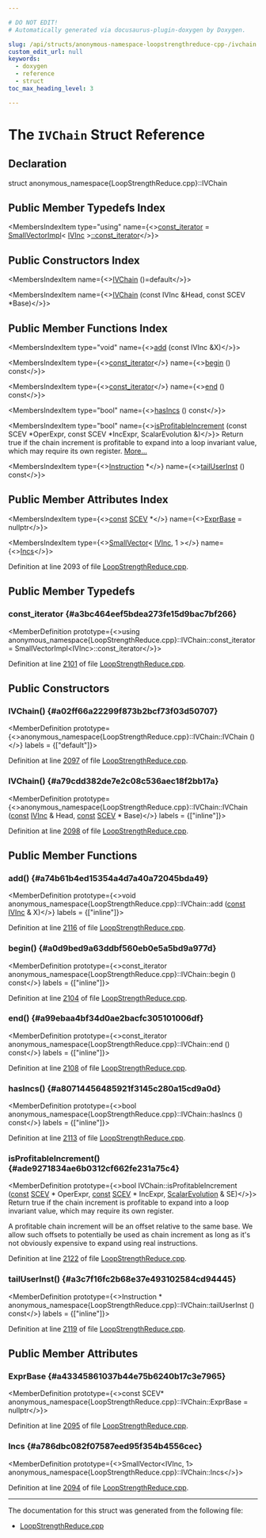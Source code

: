 ```yaml
---

# DO NOT EDIT!
# Automatically generated via docusaurus-plugin-doxygen by Doxygen.

slug: /api/structs/anonymous-namespace-loopstrengthreduce-cpp-/ivchain
custom_edit_url: null
keywords:
  - doxygen
  - reference
  - struct
toc_max_heading_level: 3

---
```





# The `IVChain` Struct Reference

<DoxygenPage pluginConfig={pluginConfig}>



## Declaration

<CodeBlock>struct anonymous_namespace{LoopStrengthReduce.cpp}::IVChain</CodeBlock>

## Public Member Typedefs Index

<MembersIndex>

<MembersIndexItem
  type="using"
  name={<><a href="#a3bc464eef5bdea273fe15d9bac7bf266">const&#95;iterator</a> = <a href="/docs/api/classes/llvm/smallvectorimpl">SmallVectorImpl</a>&lt; <a href="/docs/api/structs/anonymous-namespace-loopstrengthreduce-cpp-/ivinc">IVInc</a> &gt;<a href="/docs/api/classes/llvm/smallvectorimpl">::const&#95;iterator</a></>}>
</MembersIndexItem>

</MembersIndex>

## Public Constructors Index

<MembersIndex>

<MembersIndexItem
  name={<><a href="#a02ff66a22299f873b2bcf73f03d50707">IVChain</a> ()=default</>}>
</MembersIndexItem>

<MembersIndexItem
  name={<><a href="#a79cdd382de7e2c08c536aec18f2bb17a">IVChain</a> (const IVInc &amp;Head, const SCEV &#42;Base)</>}>
</MembersIndexItem>

</MembersIndex>

## Public Member Functions Index

<MembersIndex>

<MembersIndexItem
  type="void"
  name={<><a href="#a74b61b4ed15354a4d7a40a72045bda49">add</a> (const IVInc &amp;X)</>}>
</MembersIndexItem>

<MembersIndexItem
  type={<><a href="#a3bc464eef5bdea273fe15d9bac7bf266">const&#95;iterator</a></>}
  name={<><a href="#a0d9bed9a63ddbf560eb0e5a5bd9a977d">begin</a> () const</>}>
</MembersIndexItem>

<MembersIndexItem
  type={<><a href="#a3bc464eef5bdea273fe15d9bac7bf266">const&#95;iterator</a></>}
  name={<><a href="#a99ebaa4bf34d0ae2bacfc305101006df">end</a> () const</>}>
</MembersIndexItem>

<MembersIndexItem
  type="bool"
  name={<><a href="#a80714456485921f3145c280a15cd9a0d">hasIncs</a> () const</>}>
</MembersIndexItem>

<MembersIndexItem
  type="bool"
  name={<><a href="#ade9271834ae6b0312cf662fe231a75c4">isProfitableIncrement</a> (const SCEV &#42;OperExpr, const SCEV &#42;IncExpr, ScalarEvolution &amp;)</>}>
Return true if the chain increment is profitable to expand into a loop invariant value, which may require its own register. <a href="#ade9271834ae6b0312cf662fe231a75c4">More...</a>
</MembersIndexItem>

<MembersIndexItem
  type={<><a href="/docs/api/classes/llvm/instruction">Instruction</a> &#42;</>}
  name={<><a href="#a3c7f16fc2b68e37e493102584cd94445">tailUserInst</a> () const</>}>
</MembersIndexItem>

</MembersIndex>

## Public Member Attributes Index

<MembersIndex>

<MembersIndexItem
  type={<><a href="/docs/api/files/lib/lib/target/lib/target/aarch64/aarch64promoteconstant-cpp/#a90f8350fecae261c25be85d38b451bff">const</a> <a href="/docs/api/classes/llvm/scev">SCEV</a> &#42;</>}
  name={<><a href="#a43345861037b44e75b6240b17c3e7965">ExprBase</a> = nullptr</>}>
</MembersIndexItem>

<MembersIndexItem
  type={<><a href="/docs/api/classes/llvm/smallvector">SmallVector</a>&lt; <a href="/docs/api/structs/anonymous-namespace-loopstrengthreduce-cpp-/ivinc">IVInc</a>, 1 &gt;</>}
  name={<><a href="#a786dbc082f07587eed95f354b4556cec">Incs</a></>}>
</MembersIndexItem>

</MembersIndex>


Definition at line 2093 of file <a href="/docs/api/files/lib/lib/transforms/lib/transforms/scalar/loopstrengthreduce-cpp">LoopStrengthReduce.cpp</a>.

<SectionDefinition>

## Public Member Typedefs

### const&#95;iterator {#a3bc464eef5bdea273fe15d9bac7bf266}

<MemberDefinition
  prototype={<>using anonymous&#95;namespace&#123;LoopStrengthReduce.cpp&#125;::IVChain::const&#95;iterator =  SmallVectorImpl&lt;IVInc&gt;::const&#95;iterator</>}>

Definition at line <a href="/docs/api/files/lib/lib/transforms/lib/transforms/scalar/loopstrengthreduce-cpp/#l02101">2101</a> of file <a href="/docs/api/files/lib/lib/transforms/lib/transforms/scalar/loopstrengthreduce-cpp">LoopStrengthReduce.cpp</a>.
</MemberDefinition>

</SectionDefinition>

<SectionDefinition>

## Public Constructors

### IVChain() {#a02ff66a22299f873b2bcf73f03d50707}

<MemberDefinition
  prototype={<>anonymous&#95;namespace&#123;LoopStrengthReduce.cpp&#125;::IVChain::IVChain ()</>}
  labels = {["default"]}>

Definition at line <a href="/docs/api/files/lib/lib/transforms/lib/transforms/scalar/loopstrengthreduce-cpp/#l02097">2097</a> of file <a href="/docs/api/files/lib/lib/transforms/lib/transforms/scalar/loopstrengthreduce-cpp">LoopStrengthReduce.cpp</a>.
</MemberDefinition>

### IVChain() {#a79cdd382de7e2c08c536aec18f2bb17a}

<MemberDefinition
  prototype={<>anonymous&#95;namespace&#123;LoopStrengthReduce.cpp&#125;::IVChain::IVChain (<a href="/docs/api/files/lib/lib/target/lib/target/aarch64/aarch64promoteconstant-cpp/#a90f8350fecae261c25be85d38b451bff">const</a> <a href="/docs/api/structs/anonymous-namespace-loopstrengthreduce-cpp-/ivinc">IVInc</a> &amp; Head, <a href="/docs/api/files/lib/lib/target/lib/target/aarch64/aarch64promoteconstant-cpp/#a90f8350fecae261c25be85d38b451bff">const</a> <a href="/docs/api/classes/llvm/scev">SCEV</a> &#42; Base)</>}
  labels = {["inline"]}>

Definition at line <a href="/docs/api/files/lib/lib/transforms/lib/transforms/scalar/loopstrengthreduce-cpp/#l02098">2098</a> of file <a href="/docs/api/files/lib/lib/transforms/lib/transforms/scalar/loopstrengthreduce-cpp">LoopStrengthReduce.cpp</a>.
</MemberDefinition>

</SectionDefinition>

<SectionDefinition>

## Public Member Functions

### add() {#a74b61b4ed15354a4d7a40a72045bda49}

<MemberDefinition
  prototype={<>void anonymous&#95;namespace&#123;LoopStrengthReduce.cpp&#125;::IVChain::add (<a href="/docs/api/files/lib/lib/target/lib/target/aarch64/aarch64promoteconstant-cpp/#a90f8350fecae261c25be85d38b451bff">const</a> <a href="/docs/api/structs/anonymous-namespace-loopstrengthreduce-cpp-/ivinc">IVInc</a> &amp; X)</>}
  labels = {["inline"]}>

Definition at line <a href="/docs/api/files/lib/lib/transforms/lib/transforms/scalar/loopstrengthreduce-cpp/#l02116">2116</a> of file <a href="/docs/api/files/lib/lib/transforms/lib/transforms/scalar/loopstrengthreduce-cpp">LoopStrengthReduce.cpp</a>.
</MemberDefinition>

### begin() {#a0d9bed9a63ddbf560eb0e5a5bd9a977d}

<MemberDefinition
  prototype={<>const&#95;iterator anonymous&#95;namespace&#123;LoopStrengthReduce.cpp&#125;::IVChain::begin () const</>}
  labels = {["inline"]}>

Definition at line <a href="/docs/api/files/lib/lib/transforms/lib/transforms/scalar/loopstrengthreduce-cpp/#l02104">2104</a> of file <a href="/docs/api/files/lib/lib/transforms/lib/transforms/scalar/loopstrengthreduce-cpp">LoopStrengthReduce.cpp</a>.
</MemberDefinition>

### end() {#a99ebaa4bf34d0ae2bacfc305101006df}

<MemberDefinition
  prototype={<>const&#95;iterator anonymous&#95;namespace&#123;LoopStrengthReduce.cpp&#125;::IVChain::end () const</>}
  labels = {["inline"]}>

Definition at line <a href="/docs/api/files/lib/lib/transforms/lib/transforms/scalar/loopstrengthreduce-cpp/#l02108">2108</a> of file <a href="/docs/api/files/lib/lib/transforms/lib/transforms/scalar/loopstrengthreduce-cpp">LoopStrengthReduce.cpp</a>.
</MemberDefinition>

### hasIncs() {#a80714456485921f3145c280a15cd9a0d}

<MemberDefinition
  prototype={<>bool anonymous&#95;namespace&#123;LoopStrengthReduce.cpp&#125;::IVChain::hasIncs () const</>}
  labels = {["inline"]}>

Definition at line <a href="/docs/api/files/lib/lib/transforms/lib/transforms/scalar/loopstrengthreduce-cpp/#l02113">2113</a> of file <a href="/docs/api/files/lib/lib/transforms/lib/transforms/scalar/loopstrengthreduce-cpp">LoopStrengthReduce.cpp</a>.
</MemberDefinition>

### isProfitableIncrement() {#ade9271834ae6b0312cf662fe231a75c4}

<MemberDefinition
  prototype={<>bool IVChain::isProfitableIncrement (<a href="/docs/api/files/lib/lib/target/lib/target/aarch64/aarch64promoteconstant-cpp/#a90f8350fecae261c25be85d38b451bff">const</a> <a href="/docs/api/classes/llvm/scev">SCEV</a> &#42; OperExpr, <a href="/docs/api/files/lib/lib/target/lib/target/aarch64/aarch64promoteconstant-cpp/#a90f8350fecae261c25be85d38b451bff">const</a> <a href="/docs/api/classes/llvm/scev">SCEV</a> &#42; IncExpr, <a href="/docs/api/classes/llvm/scalarevolution">ScalarEvolution</a> &amp; SE)</>}>
Return true if the chain increment is profitable to expand into a loop invariant value, which may require its own register.

A profitable chain increment will be an offset relative to the same base. We allow such offsets to potentially be used as chain increment as long as it&#39;s not obviously expensive to expand using real instructions.

Definition at line <a href="/docs/api/files/lib/lib/transforms/lib/transforms/scalar/loopstrengthreduce-cpp/#l02122">2122</a> of file <a href="/docs/api/files/lib/lib/transforms/lib/transforms/scalar/loopstrengthreduce-cpp">LoopStrengthReduce.cpp</a>.
</MemberDefinition>

### tailUserInst() {#a3c7f16fc2b68e37e493102584cd94445}

<MemberDefinition
  prototype={<>Instruction &#42; anonymous&#95;namespace&#123;LoopStrengthReduce.cpp&#125;::IVChain::tailUserInst () const</>}
  labels = {["inline"]}>

Definition at line <a href="/docs/api/files/lib/lib/transforms/lib/transforms/scalar/loopstrengthreduce-cpp/#l02119">2119</a> of file <a href="/docs/api/files/lib/lib/transforms/lib/transforms/scalar/loopstrengthreduce-cpp">LoopStrengthReduce.cpp</a>.
</MemberDefinition>

</SectionDefinition>

<SectionDefinition>

## Public Member Attributes

### ExprBase {#a43345861037b44e75b6240b17c3e7965}

<MemberDefinition
  prototype={<>const SCEV&#42; anonymous&#95;namespace&#123;LoopStrengthReduce.cpp&#125;::IVChain::ExprBase = nullptr</>}>

Definition at line <a href="/docs/api/files/lib/lib/transforms/lib/transforms/scalar/loopstrengthreduce-cpp/#l02095">2095</a> of file <a href="/docs/api/files/lib/lib/transforms/lib/transforms/scalar/loopstrengthreduce-cpp">LoopStrengthReduce.cpp</a>.
</MemberDefinition>

### Incs {#a786dbc082f07587eed95f354b4556cec}

<MemberDefinition
  prototype={<>SmallVector&lt;IVInc, 1&gt; anonymous&#95;namespace&#123;LoopStrengthReduce.cpp&#125;::IVChain::Incs</>}>

Definition at line <a href="/docs/api/files/lib/lib/transforms/lib/transforms/scalar/loopstrengthreduce-cpp/#l02094">2094</a> of file <a href="/docs/api/files/lib/lib/transforms/lib/transforms/scalar/loopstrengthreduce-cpp">LoopStrengthReduce.cpp</a>.
</MemberDefinition>

</SectionDefinition>

<hr/>

The documentation for this struct was generated from the following file:

<ul>
<li><a href="/docs/api/files/lib/lib/transforms/lib/transforms/scalar/loopstrengthreduce-cpp">LoopStrengthReduce.cpp</a></li>
</ul>

</DoxygenPage>
